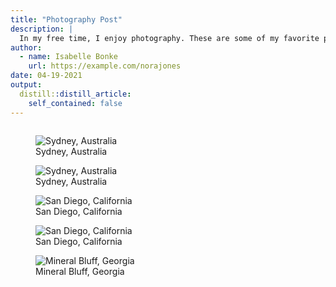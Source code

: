 ```yaml
---
title: "Photography Post"
description: |
  In my free time, I enjoy photography. These are some of my favorite photos that I have taken of landscapes during my time abroad and during quarantine in March 2020.
author:
  - name: Isabelle Bonke
    url: https://example.com/norajones
date: 04-19-2021
output:
  distill::distill_article:
    self_contained: false
---
```


```r

```

![Sydney, Australia](images/DSC_0399-01.JPG)

![Sydney, Australia](images/DSC_0429.jpg)

![San Diego, California](images/DSC_1090.JPG)

![San Diego, California](images/DSC_1117.JPG)

![Mineral Bluff, Georgia](images/DSC_1426.JPG)
